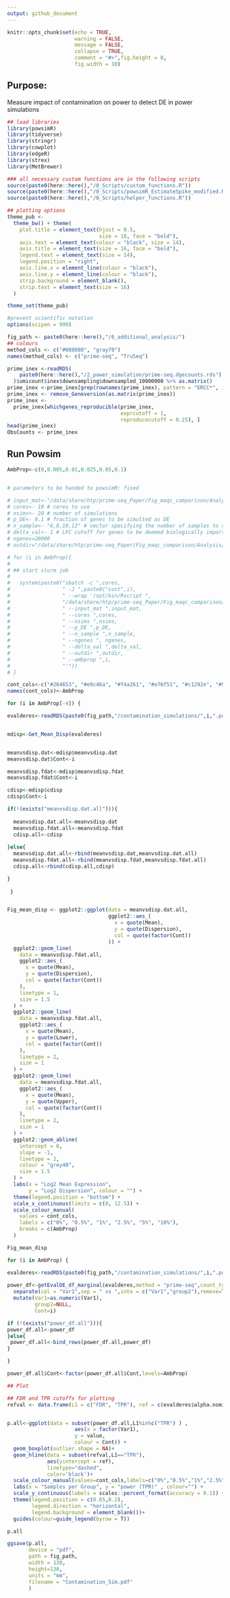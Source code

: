 ```yaml
---
output: github_document
---
```


```r
knitr::opts_chunk$set(echo = TRUE,
                      warning = FALSE,
                      message = FALSE,
                      collapse = TRUE,
                      comment = "#>",fig.height = 8,
                      fig.width = 10)
```


## Purpose:  
Measure impact of contamination on power to detect DE in power simulations



```r
## load libraries
library(powsimR)
library(tidyverse)
library(stringr)
library(cowplot)
library(edgeR)
library(strex)
library(MetBrewer)

### all necessary custom functions are in the following scripts
source(paste0(here::here(),"/0_Scripts/custom_functions.R"))
source(paste0(here::here(),"/0_Scripts/powsimR_EstimateSpike_modified.R"))
source(paste0(here::here(),"/0_Scripts/helper_functions.R"))

## plotting options
theme_pub <-
  theme_bw() + theme(
    plot.title = element_text(hjust = 0.5,
                              size = 18, face = "bold"),
    axis.text = element_text(colour = "black", size = 14),
    axis.title = element_text(size = 16, face = "bold"),
    legend.text = element_text(size = 14),
    legend.position = "right",
    axis.line.x = element_line(colour = "black"),
    axis.line.y = element_line(colour = "black"),
    strip.background = element_blank(),
    strip.text = element_text(size = 16)
  )

theme_set(theme_pub)

#prevent scientific notation
options(scipen = 999)

fig_path <- paste0(here::here(),"/6_additional_analysis/")
## colours
method_cols <- c("#008080", "gray70")
names(method_cols) <- c("prime-seq", "TruSeq")

```

```r
prime_inex <-readRDS(
    paste0(here::here(),"/2_power_simulation/prime-seq.dgecounts.rds")
  )$umicount$inex$downsampling$downsampled_10000000 %>% as.matrix()
prime_inex <-prime_inex[grep(rownames(prime_inex), pattern = "ERCC*", invert = T), ]
prime_inex <- remove_Geneversion(as.matrix(prime_inex))
prime_inex <-
  prime_inex[whichgenes_reproducible(prime_inex,
                                     exprcutoff = 1,
                                     reproducecutoff = 0.25), ]
head(prime_inex)
ObsCounts <- prime_inex
```

## Run Powsim 

```r
AmbProp<-c(0,0.005,0.01,0.025,0.05,0.1)


# parameters to be handed to powsimR: fixed

# input_mat<-"/data/share/htp/prime-seq_Paper/Fig_maqc_comparison/Analysis/UHRR_Comparison/prime_seq_noCont.rds"
# cores<- 10 # cores to use
# nsims<- 20 # number of simulations
# p_DE<- 0.1 # fraction of genes to be simulted as DE
# n_sample<- "6,8,10,12" # vector specifying the number of samples to simulate
# delta_val<- 1 # LFC cutoff for genes to be deemed biologically important
# ngenes=20000
# outdir="/data/share/htp/prime-seq_Paper/Fig_maqc_comparison/Analysis/UHRR_Comparison/contamination_simulations/"

# for (i in AmbProp){
# 
# ## start slurm job 
# 
#   system(paste0("sbatch -c ",cores,
#                 " -J ",paste0("cont",i),
#                 " --wrap '/opt/bin/Rscript ",
#                 "/data/share/htp/prime-seq_Paper/Fig_maqc_comparison/Analysis/UHRR_Comparison/Run_powsim_with_contamination.R",
#                 " --input_mat ",input_mat,
#                 " --cores ",cores,
#                 " --nsims ",nsims,
#                 " --p_DE ",p_DE,
#                 " --n_sample ",n_sample,
#                 " --ngenes ", ngenes,
#                 " --delta_val ",delta_val,
#                 " --outdir ",outdir,
#                 " --ambprop ",i,
#                 "'"))
# }

```

```r

cont_cols<-c("#264653", "#e9c46a", "#f4a261", "#e76f51", "#c1292e", "#92140c")
names(cont_cols)<-AmbProp

for (i in AmbProp[-4]) {

evalderes<-readRDS(paste0(fig_path,"/contamination_simulations/",i,".powsim.estparam.Rds"))


mdisp<-Get_Mean_Disp(evalderes)


meanvsdisp.dat<-mdisp$meanvsdisp.dat
meanvsdisp.dat$Cont<-i

meanvsdisp.fdat<-mdisp$meanvsdisp.fdat
meanvsdisp.fdat$Cont<-i

cdisp<-mdisp$cdisp
cdisp$Cont<-i

if(!(exists("meanvsdisp.dat.all"))){
  
  meanvsdisp.dat.all<-meanvsdisp.dat
  meanvsdisp.fdat.all<-meanvsdisp.fdat
  cdisp.all<-cdisp
  
}else{
  meanvsdisp.dat.all<-rbind(meanvsdisp.dat,meanvsdisp.dat.all)
  meanvsdisp.fdat.all<-rbind(meanvsdisp.fdat,meanvsdisp.fdat.all)
  cdisp.all<-rbind(cdisp.all,cdisp)

}
 
 }


Fig_mean_disp <- ggplot2::ggplot(data = meanvsdisp.dat.all,
                                 ggplot2::aes_(
                                   x = quote(Mean),
                                   y = quote(Dispersion),
                                   col = quote(factor(Cont))
                                 )) +
  ggplot2::geom_line(
    data = meanvsdisp.fdat.all,
    ggplot2::aes_(
      x = quote(Mean),
      y = quote(Dispersion),
      col = quote(factor(Cont))
    ),
    linetype = 1,
    size = 1.5
  ) +
  ggplot2::geom_line(
    data = meanvsdisp.fdat.all,
    ggplot2::aes_(
      x = quote(Mean),
      y = quote(Lower),
      col = quote(factor(Cont))
    ),
    linetype = 2,
    size = 1
  ) +
  ggplot2::geom_line(
    data = meanvsdisp.fdat.all,
    ggplot2::aes_(
      x = quote(Mean),
      y = quote(Upper),
      col = quote(factor(Cont))
    ),
    linetype = 2,
    size = 1
  ) +
  ggplot2::geom_abline(
    intercept = 0,
    slope = -1,
    linetype = 2,
    colour = "grey40",
    size = 1.5
  ) +
  labs(x = "Log2 Mean Expression",
       y = "Log2 Dispersion", colour = "") +
  theme(legend.position = "bottom") +
  scale_x_continuous(limits = c(0, 12.5)) +
  scale_colour_manual(
    values = cont_cols,
    labels = c("0%", "0.5%", "1%", "2.5%", "5%", "10%"),
    breaks = c(AmbProp)
  )

Fig_mean_disp


```

```r



for (i in AmbProp) {

evalderes<-readRDS(paste0(fig_path,"/contamination_simulations/",i,".powsim.evalderes.Rds"))
  
power_df<-getEvalDE_df_marginal(evalderes,method = "prime-seq",count_type = "inex")%>% 
  separate(col = "Var1",sep = " vs ",into = c("Var1","group2"),remove=T) %>% 
  mutate(Var1=as.numeric(Var1),
         group2=NULL,
         Cont=i)

if (!(exists("power_df.all"))){
power_df.all<-power_df
}else{
 power_df.all<-bind_rows(power_df.all,power_df) 
}

}

power_df.all$Cont<-factor(power_df.all$Cont,levels=AmbProp)

## Plot

## FDR and TPR cutoffs for plotting
refval <- data.frame(L1 = c("FDR", "TPR"), ref = c(evalderes$alpha.nominal, 0.8))


p.all<-ggplot(data = subset(power_df.all,L1%in%c("TPR") ) ,
                      aes(x = factor(Var1),
                      y = value,
                      colour = Cont)) +
  geom_boxplot(outlier.shape = NA)+
  geom_hline(data = subset(refval,L1=="TPR"),
             aes(yintercept = ref),
             linetype="dashed",
             color='black')+
  scale_colour_manual(values=cont_cols,labels=c("0%","0.5%","1%","2.5%","5%","10%"),breaks=c(AmbProp))+
  labs(x = "Samples per Group", y = "power (TPR)" , colour="") +
  scale_y_continuous(labels = scales::percent_format(accuracy = 0.1)) +
  theme(legend.position = c(0.65,0.2),
        legend.direction = "horizontal",
        legend.background = element_blank())+
  guides(colour=guide_legend(byrow = T))

p.all

ggsave(p.all,
       device = "pdf",
       path = fig_path,
       width = 130,
       height=130,
       units = "mm",
       filename = "Contamination_Sim.pdf"
       )


```

